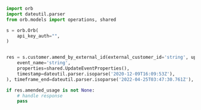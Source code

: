 ```python AmendUsageExternalCustomerId.py
import orb
import dateutil.parser
from orb.models import operations, shared

s = orb.Orb(
    api_key_auth="",
)


res = s.customer.amend_by_external_id(external_customer_id='string', update_event=shared.UpdateEvent(
    event_name='string',
    properties=shared.UpdateEventProperties(),
    timestamp=dateutil.parser.isoparse('2020-12-09T16:09:53Z'),
), timeframe_end=dateutil.parser.isoparse('2022-04-25T03:47:30.761Z'), timeframe_start=dateutil.parser.isoparse('2021-11-22T19:12:33.934Z'))

if res.amended_usage is not None:
    # handle response
    pass
```
